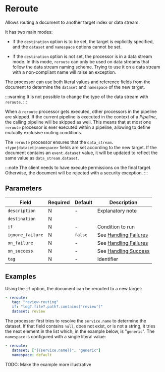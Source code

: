 # Reroute

<Synopsis>
Allows routing a document to another target index or data stream.
</Synopsis>

It has two main modes:

* If the `destination` option is to be set, the target is explicitly specified, and the `dataset` and `namespace` options cannot be set.

* If the `destination` option is not set, the processor is in a data stream mode. In this mode, `reroute` can only be used on data streams that follow the data stream naming scheme. Trying to use it on a data stream with a non-compliant name will raise an exception.

The processor can use both literal values and reference fields from the document to determine the `dataset` and `namespace` of the new target.

:::warning
It is not possible to change the type of the data stream with `reroute`.
:::

When a `reroute` processor gets executed, other processors in the pipeline are skipped. If the current pipeline is executed in the context of a _Pipeline_, the calling pipeline will be skipped as well. This means that at most one `reroute` processor is ever executed within a pipeline, allowing to define mutually exclusive routing conditions.

The `reroute` processor ensures that the `data_stream.<type|dataset|namespace>` fields are set according to the new target. If the document contains an `event.dataset` value, it will be updated to reflect the same value as `data_stream.dataset`.

:::note
The client needs to have execute permissions on the final target. Otherwise, the document will be rejected with a security exception.
:::

## Parameters

|Field|Required|Default|Description|
|---|---|---|---|
|`description`|N|-|Explanatory note|
|`destination`|N|||
|`if`|N|-|Condition to run|
|`ignore_failure`|N|`false`|See [Handling Failures](../handling-failures.mdx)|
|`on_failure`|N|-|See [Handling Failures](../handling-failures.mdx)|
|`on_success`|N|-|See [Handling Success](../handling-success.mdx)|
|`tag`|N|-|Identifier|

## Examples

Using the `if` option, the document can be rerouted to a new target:

```yaml
- reroute:
   tag: "review-routing"
   if: "log?.file?.path?.contains('review')"
   dataset: review
```

The processor first tries to resolve the `service.name` to determine the dataset. If that field contains `null`, does not exist, or is not a string, it tries the next element in the list which, in the example below, is "`generic`". The `namespace` is configured with a single literal value:

```yaml
- reroute:
   dataset: ["{{service.name}}", "generic"]
   namespace: default
```

TODO: Make the example more illustrative

